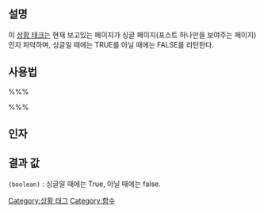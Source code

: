 {{Languages|
{{en|Function_Reference/is_single}}
{{es|Function_Reference/is_single}}
{{ja|関数リファレンス/is single}}
{{ko|Function_Reference/is_single}}
{{tr|Fonksiyon_Listesi/is_single}}
}}
==설명==
이 [[ko:Conditional Tags|상황 태크]]는 현재 보고있는 페이지가 싱글 페이지(포스트 하나만을 보여주는 페이지)인지 파악하며, 싱글일 때에는 TRUE를 아닐 때에는 FALSE를 리턴한다.

==사용법==
%%%<?php is_single($post); ?>%%%

==인자==
{{Parameter|$post|mixed|포스트의 ID 또는 타이틀, 슬러그|optional}}

==결과 값==
; <tt>(boolean)</tt> : 싱글일 때에는 True, 아닐 때에는 false.

[[Category:상황 태그]]

[[Category:함수]]